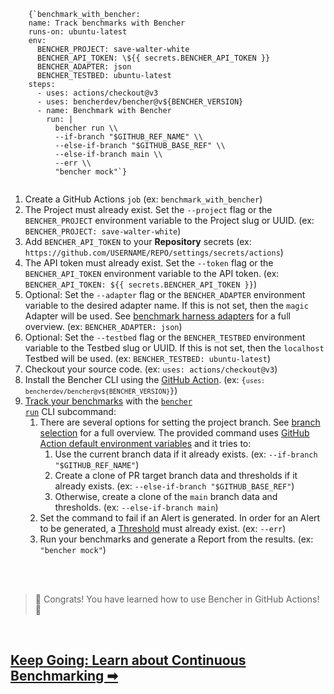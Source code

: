 
<pre>
  <code>
    {`benchmark_with_bencher:
    name: Track benchmarks with Bencher
    runs-on: ubuntu-latest
    env:
      BENCHER_PROJECT: save-walter-white
      BENCHER_API_TOKEN: \${{ secrets.BENCHER_API_TOKEN }}
      BENCHER_ADAPTER: json
      BENCHER_TESTBED: ubuntu-latest
    steps:
      - uses: actions/checkout@v3
      - uses: bencherdev/bencher@v${BENCHER_VERSION}
      - name: Benchmark with Bencher
        run: |
          bencher run \\
          --if-branch "$GITHUB_REF_NAME" \\
          --else-if-branch "$GITHUB_BASE_REF" \\
          --else-if-branch main \\
          --err \\
          "bencher mock"`}
  </code>
</pre>

1. Create a GitHub Actions `job` (ex: `benchmark_with_bencher`)
1. The Project must already exist. Set the `--project` flag or the `BENCHER_PROJECT` environment variable to the Project slug or UUID. (ex: `BENCHER_PROJECT: save-walter-white`)
1. Add `BENCHER_API_TOKEN` to your **Repository** secrets (ex: `https://github.com/USERNAME/REPO/settings/secrets/actions`)
1. The API token must already exist. Set the `--token` flag or the `BENCHER_API_TOKEN` environment variable to the API token. (ex: `BENCHER_API_TOKEN: ${{ secrets.BENCHER_API_TOKEN }}`)
1. Optional: Set the `--adapter` flag or the `BENCHER_ADAPTER` environment variable to the desired adapter name. If this is not set, then the `magic` Adapter will be used. See [benchmark harness adapters](/docs/explanation/adapters) for a full overview. (ex: `BENCHER_ADAPTER: json`)
1. Optional: Set the `--testbed` flag or the `BENCHER_TESTBED` environment variable to the Testbed slug or UUID. If this is not set, then the `localhost` Testbed will be used. (ex: `BENCHER_TESTBED: ubuntu-latest`)
1. Checkout your source code. (ex: `uses: actions/checkout@v3`)
1. Install the Bencher CLI using the [GitHub Action](https://github.com/marketplace/actions/bencher-cli). (ex: <code>{`uses: bencherdev/bencher@v${BENCHER_VERSION}`}</code>)
1. [Track your benchmarks](/docs/how-to/track-benchmarks) with the <code><a href="/docs/reference/bencher-run">bencher run</a></code> CLI subcommand:
    1. There are several options for setting the project branch. See [branch selection](/docs/how-to/branch-selection) for a full overview. The provided command uses [GitHub Action default environment variables](https://docs.github.com/en/actions/learn-github-actions/variables#default-environment-variables) and it tries to:
        1. Use the current branch data if it already exists. (ex: `--if-branch "$GITHUB_REF_NAME"`)
        1. Create a clone of PR target branch data and thresholds if it already exists. (ex: `--else-if-branch "$GITHUB_BASE_REF"`)
        1. Otherwise, create a clone of the `main` branch data and thresholds. (ex: `--else-if-branch main`)
    1. Set the command to fail if an Alert is generated. In order for an Alert to be generated, a [Threshold](/docs/explanation/thresholds) must already exist. (ex: `--err`)
    1. Run your benchmarks and generate a Report from the results. (ex: `"bencher mock"`)

<br/>
<br/>

> 🐰 Congrats! You have learned how to use Bencher in GitHub Actions! 🎉

<br/>

<h2><a href="/docs/explanation/continuous-benchmarking">Keep Going: Learn about Continuous Benchmarking ➡</a></h2>